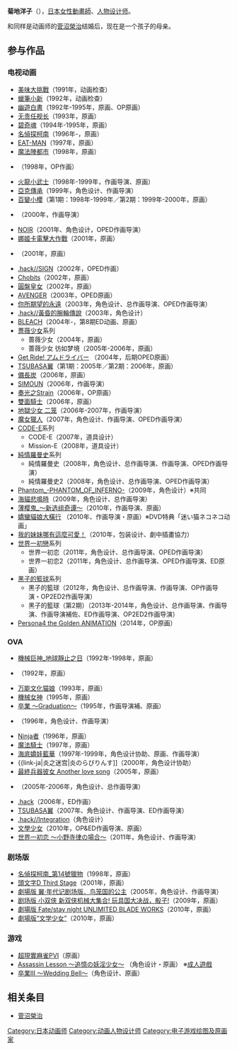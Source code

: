 {{noteTA|G1=Anime}}
{{BLP unsourced|time=2011-10-28T19:50:01+00:00}}
'''菊地洋子'''（{{lang-ja|きくち ようこ}}{{bd|||}}），[[日本|日本]][[女性|女性]][[動畫師|動畫師]]、[[人物設計|人物设计师]]。

和同样是动画师的[[菅沼榮治|菅沼榮治]]结婚后，现在是一个孩子的母亲。

== 参与作品 ==
=== 电视动画 ===
* [[美味大挑戰|美味大挑戰]]（1991年，动画检查）
* [[蠟筆小新|蠟筆小新]]（1992年，动画检查）
* [[幽遊白書|幽遊白書]]（1992年-1995年，原画、OP原画）
* [[无责任舰长|无责任舰长]]（1993年，原画）
* [[碧奇魂|碧奇魂]]（1994年-1995年，原画）
* [[名偵探柯南_(動畫)|名偵探柯南]]（1996年-，原画）
* [[EAT-MAN|EAT-MAN]]（1997年，原画）
* [[魔法陣都市|魔法陣都市]]（1998年，原画）
* {{link-ja|机器人播音员MAICO 2010|MAICO 2010}}（1998年，OP作画）
* [[火龍小武士|火龍小武士]]（1998年-1999年，作画导演、原画）
* [[亞克傳承|亞克傳承]]（1999年，角色设计、作画导演）
* [[百變小櫻|百變小櫻]]（第1期：1998年-1999年／第2期：1999年-2000年，原画）
* {{link-ja|随风飘的月影兰|風まかせ月影蘭}}（2000年，作画导演）
* [[NOIR|NOIR]]（2001年、角色设计，OPED作画导演）
* [[娜姬卡電擊大作戰|娜姬卡電擊大作戰]]（2001年，原画）
* {{link-ja|寻宝小Kuppa|砂漠の海賊!キャプテンクッパ}}（2001年，原画）
* [[.hack/SIGN|.hack//SIGN]]（2002年，OPED作画）
* [[Chobits|Chobits]]（2002年，原画）
* [[圓盤皇女|圓盤皇女]]（2002年，原画）
* [[AVENGER|AVENGER]]（2003年，OPED原画）
* [[你所期望的永遠|你所期望的永遠]]（2003年，角色设计、总作画导演、OPED作画导演）
* [[.hack/黃昏的腕輪傳說|.hack//黃昏的腕輪傳說]]（2003年，角色设计）
* [[BLEACH_(動畫)|BLEACH]]（2004年-，第8期ED动画、原画）
* [[薔薇少女|薔薇少女]]系列
** 蔷薇少女（2004年，原画）
** 蔷薇少女 彷如梦境（2005年-2006年，原画）
* [[Get_Ride!_アムドライバー|Get Ride! アムドライバー]] （2004年，后期OPED原画）
* [[TSUBASA翼|TSUBASA翼]]（第1期：2005年／第2期：2006年，原画）
* [[備長炭_(漫畫)|備長炭]]（2006年，原画）
* [[SIMOUN|SIMOUN]]（2006年，作画导演）
* [[奏光之Strain|奏光之Strain]]（2006年，OP原画）
* [[雙面騎士|雙面騎士]]（2006年，原画）
* [[地狱少女|地獄少女 二笼]]（2006年-2007年，作画导演）
* [[魔女獵人|魔女獵人]]（2007年，角色设计、作画导演、OPED作画导演）
* [[CODE-E|CODE-E]]系列
** CODE-E（2007年，道具设计）
** Mission-E（2008年，道具设计）
* [[純情羅曼史|純情羅曼史]]系列
** 純情羅曼史（2008年，角色设计、总作画导演、作画导演、OPED作画导演）
** 純情羅曼史2（2008年，角色设计、总作画导演、OPED作画导演）
* [[Phantom_-PHANTOM_OF_INFERNO-|Phantom_-PHANTOM_OF_INFERNO-]]（2009年，角色设计）※共同
* [[海貓悲鳴時|海貓悲鳴時]]（2009年，角色设计、总作画导演）
* [[薄樱鬼_～新选组奇谭～|薄樱鬼_～新选组奇谭～]]（2010年，作画导演、原画）
* [[嬌蠻貓娘大橫行|嬌蠻貓娘大橫行]] （2010年、作画导演・原画）※DVD特典「迷い猫ネコネコ动画」
* [[我的妹妹哪有這麼可愛！|我的妹妹哪有這麼可愛！]]（2010年，包装设计、劇中插畫協力）
* [[世界一初戀|世界一初戀]]系列
** 世界一初恋（2011年，角色设计、总作画导演、OPED作画导演）
** 世界一初恋2（2011年，角色设计、总作画导演、OPED作画导演、ED原画）
* [[黑子的籃球|黑子的籃球]]系列
** 黑子的籃球（2012年，角色设计、总作画导演、作画导演、OP作画导演・OP2ED2作画导演）
** 黑子的籃球（第2期）（2013年-2014年，角色设计、总作画导演、作画导演、作画导演補佐、ED作画导演、OP2ED2作画导演）
* [[女神異聞錄4#第二季（Persona4_the_Golden_ANIMATION）|Persona4 the Golden ANIMATION]]（2014年，OP原画）

=== OVA ===
* [[機械巨神_地球靜止之日|機械巨神_地球靜止之日]]（1992年-1998年，原画）
* {{link-ja|永远的菲蕾娜|永遠のフィレーナ}}（1992年，原画）
* [[万能文化猫娘|万能文化猫娘]]（1993年，原画）
* [[機械女神|機械女神]]（1995年，原画）
* [[卒業_〜Graduation〜|卒業 〜Graduation〜]]（1995年，作画导演補、原画）
* {{link-ja|小鐵的大冒險|小鉄の大冒険}} （1996年，角色设计、作画导演）
* [[Ninja者|Ninja者]]（1996年，原画）
* [[魔法騎士|魔法騎士]]（1997年，原画）
* [[海底嬌娃藍華|海底嬌娃藍華]]（1997年-1999年，角色设计协助、原画、作画导演）
* {{link-ja|炎之迷宫|炎のらびりんす]]（2000年，角色设计协助）
* [[最终兵器少女|最終兵器彼女 Another love song]]（2005年，原画）
* {{link-ja|闪耀计划|きらめき☆プロジェクト}}（2005年-2006年，角色设计、总作画导演）
* [[.hack|.hack]]（2006年，ED作画）
* [[TSUBASA翼|TSUBASA翼]]（2007年、角色设计、作画导演、ED作画导演）
* [[.hack|.hack//Integration]]（角色设计）
* [[文學少女|文學少女]]（2010年，OP&ED作画导演、原画）
* [[世界一初戀|世界一初恋 〜小野寺律の場合〜]]（2011年，角色设计、作画导演）

=== 剧场版 ===
* [[名偵探柯南_第14號獵物|名偵探柯南_第14號獵物]]（1998年，原画）
* [[頭文字D|頭文字D Third Stage]]（2001年，原画）
* [[TSUBASA翼|劇場版 翼·年代记剧场版．鸟笼国的公主]]（2005年，角色设计、作画导演）
* [[小雙俠_(2008年動畫版)|剧场版 小双侠 新双侠机械大集合! 玩具国大决战，骰子!]]（2009年，原画）
* [[Fate/stay_night|劇場版 Fate/stay night UNLIMITED BLADE WORKS]]（2010年，原画）
* [[文學少女|劇場版“文学少女”]]（2010年，原画）

=== 游戏 ===
* [[超現實麻雀|超現實麻雀]]PVI（原画）
* [[Assassin_Lesson_〜追憶の妖淫少女〜|Assassin Lesson 〜追憶の妖淫少女〜]] （角色设计・原画） ※[[日本成人遊戲|成人遊戲]]
* [[卒業III_〜Wedding_Bell〜|卒業III 〜Wedding Bell〜]]（角色设计、原画）

==相关条目==
*[[菅沼榮治|菅沼榮治]]
{{DEFAULTSORT:Kikuchi Youko}}
[[Category:日本动画师|Category:日本动画师]]
[[Category:动画人物设计师|Category:动画人物设计师]]
[[Category:电子游戏绘图及原画家|Category:电子游戏绘图及原画家]]